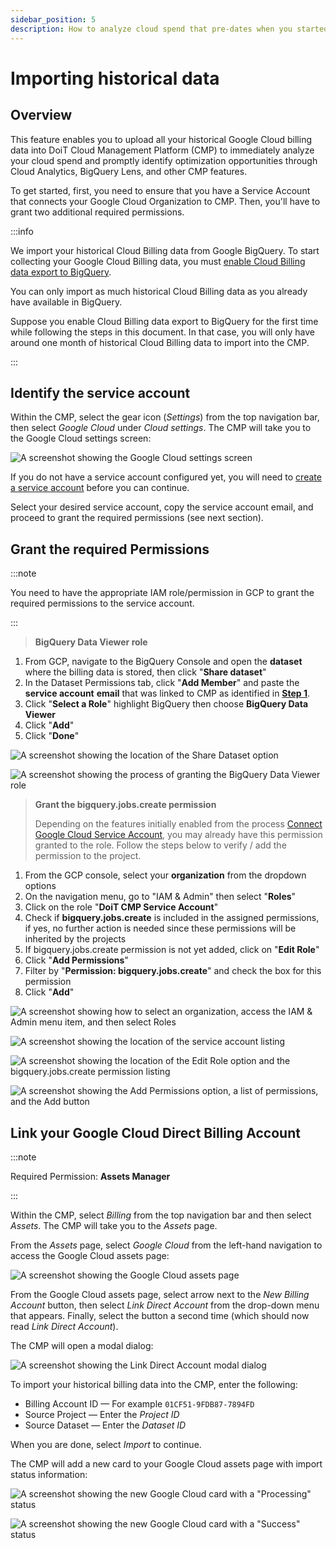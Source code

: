 ```yaml
---
sidebar_position: 5
description: How to analyze cloud spend that pre-dates when you started using the CMP
---
```


# Importing historical data

## Overview

This feature enables you to upload all your historical Google Cloud billing data into DoiT Cloud Management Platform (CMP) to immediately analyze your cloud spend and promptly identify optimization opportunities through Cloud Analytics, BigQuery Lens, and other CMP features.

To get started, first, you need to ensure that you have a Service Account that connects your Google Cloud Organization to CMP. Then, you'll have to grant two additional required permissions.

:::info

We import your historical Cloud Billing data from Google BigQuery. To start collecting your Google Cloud Billing data, you must [enable Cloud Billing data export to BigQuery](https://cloud.google.com/billing/docs/how-to/export-data-bigquery-setup).

You can only import as much historical Cloud Billing data as you already have available in BigQuery.

Suppose you enable Cloud Billing data export to BigQuery for the first time while following the steps in this document. In that case, you will only have around one month of historical Cloud Billing data to import into the CMP.

:::

## Identify the service account

Within the CMP, select the gear icon (_Settings_) from the top navigation bar, then select _Google Cloud_ under _Cloud settings_. The CMP will take you to the Google Cloud settings screen:

![A screenshot showing the _Google Cloud_ settings screen](../assets/png/cmp-google-cloud-settings.png)

If you do not have a service account configured yet, you will need to [create a service account](connect-google-cloud-service-account.mdx) before you can continue.

Select your desired service account, copy the service account email, and proceed to grant the required permissions (see next section).

## Grant the required Permissions

:::note

You need to have the appropriate IAM role/permission in GCP to grant the required permissions to the service account.

:::

> **BigQuery Data Viewer role**

1. From GCP, navigate to the BigQuery Console and open the **dataset** where the billing data is stored, then click "**Share dataset**"
2. In the Dataset Permissions tab, click "**Add Member**" and paste the **service account** **email** that was linked to CMP as identified in [**Step 1**](import-historical-billing-data.mdx#step-1-identify-the-service-account-linked-to-cmp).
3. Click "**Select a Role**" highlight BigQuery then choose **BigQuery Data Viewer**
4. Click "**Add**"
5. Click "**Done**"

![A screenshot showing the location of the Share Dataset option](../assets/png/gcp-share-dataset-button.png)

![A screenshot showing the process of granting the BigQuery Data Viewer role](../assets/png/gcp-grant-bigquery-role.png)

> **Grant the bigquery.jobs.create permission**
>
> Depending on the features initially enabled from the process [Connect Google Cloud Service Account](https://help.doit-intl.com/google-cloud/connect-google-cloud-service-account), you may already have this permission granted to the role. Follow the steps below to verify / add the permission to the project.

1. From the GCP console, select your **organization** from the dropdown options
2. On the navigation menu, go to "IAM & Admin" then select "**Roles**"
3. Click on the role "**DoiT CMP Service Account**"
4. Check if **bigquery.jobs.create** is included in the assigned permissions, if yes, no further action is needed since these permissions will be inherited by the projects
5. If bigquery.jobs.create permission is not yet added, click on "**Edit Role**"
6. Click "**Add Permissions**"
7. Filter by "**Permission: bigquery.jobs.create**" and check the box for this permission
8. Click "**Add**"

![A screenshot showing how to select an organization, access the IAM & Admin menu item, and then select Roles](../assets/png/gcp-iam-admin-select-roles.png)

![A screenshot showing the location of the service account listing](../assets/png/gcp-services-account-listing.png)

![A screenshot showing the location of the Edit Role option and the bigquery.jobs.create permission listing](../assets/png/gcp-edit-role-permission-listing.png)

![A screenshot showing the Add Permissions option, a list of permissions, and the Add button](../assets/png/gcp-add-permissions.png)

## Link your Google Cloud Direct Billing Account

:::note

Required Permission: **Assets Manager**

:::

Within the CMP, select _Billing_ from the top navigation bar and then select _Assets_. The CMP will take you to the _Assets_ page.

From the _Assets_ page, select _Google Cloud_ from the left-hand navigation to access the Google Cloud assets page:

![A screenshot showing the Google Cloud assets page](../assets/png/cmp-assets-google-cloud.png)

From the Google Cloud assets page, select arrow next to the _New Billing Account_ button, then select _Link Direct Account_ from the drop-down menu that appears. Finally, select the button a second time (which should now read _Link Direct Account_).

The CMP will open a modal dialog:

![A screenshot showing the _Link Direct Account_ modal dialog](../assets/png/cmp-assets-google-cloud-link-direct-account.png)

To import your historical billing data into the CMP, enter the following:

- Billing Account ID &mdash; For example `01CF51-9FDB87-7894FD`
- Source Project &mdash; Enter the _Project ID_
- Source Dataset &mdash; Enter the _Dataset ID_

When you are done, select _Import_ to continue.

The CMP will add a new card to your Google Cloud assets page with import status information:

![A screenshot showing the new Google Cloud card with a "Processing" status](../assets/png/cmp-google-cloud-card-processing.png)

![A screenshot showing the new Google Cloud card with a "Success" status](../assets/png/cmp-google-cloud-card-success.png)
